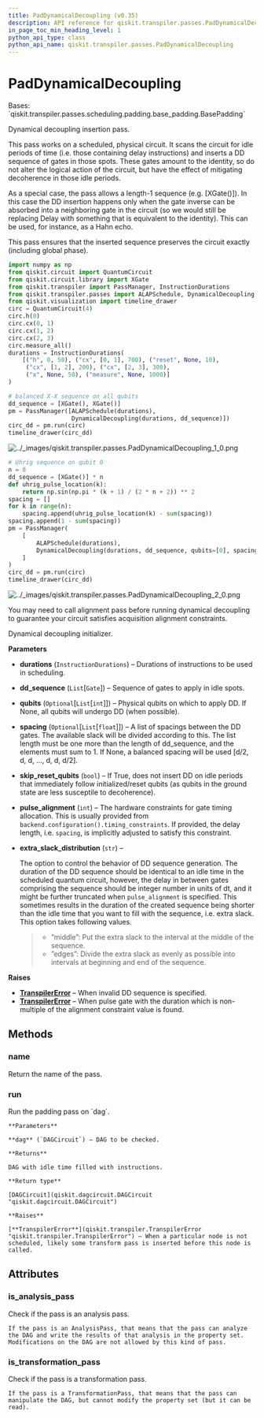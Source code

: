 ```yaml
---
title: PadDynamicalDecoupling (v0.35)
description: API reference for qiskit.transpiler.passes.PadDynamicalDecoupling in qiskit v0.35
in_page_toc_min_heading_level: 1
python_api_type: class
python_api_name: qiskit.transpiler.passes.PadDynamicalDecoupling
---
```


# PadDynamicalDecoupling

<Class id="qiskit.transpiler.passes.PadDynamicalDecoupling" isDedicatedPage={true} github="https://github.com/qiskit/qiskit/tree/stable/0.20/qiskit/transpiler/passes/scheduling/padding/dynamical_decoupling.py" signature="PadDynamicalDecoupling(durations, dd_sequence, qubits=None, spacing=None, skip_reset_qubits=True, pulse_alignment=1, extra_slack_distribution='middle')" modifiers="class">
  Bases: `qiskit.transpiler.passes.scheduling.padding.base_padding.BasePadding`

  Dynamical decoupling insertion pass.

  This pass works on a scheduled, physical circuit. It scans the circuit for idle periods of time (i.e. those containing delay instructions) and inserts a DD sequence of gates in those spots. These gates amount to the identity, so do not alter the logical action of the circuit, but have the effect of mitigating decoherence in those idle periods.

  As a special case, the pass allows a length-1 sequence (e.g. \[XGate()]). In this case the DD insertion happens only when the gate inverse can be absorbed into a neighboring gate in the circuit (so we would still be replacing Delay with something that is equivalent to the identity). This can be used, for instance, as a Hahn echo.

  This pass ensures that the inserted sequence preserves the circuit exactly (including global phase).

  ```python
  import numpy as np
  from qiskit.circuit import QuantumCircuit
  from qiskit.circuit.library import XGate
  from qiskit.transpiler import PassManager, InstructionDurations
  from qiskit.transpiler.passes import ALAPSchedule, DynamicalDecoupling
  from qiskit.visualization import timeline_drawer
  circ = QuantumCircuit(4)
  circ.h(0)
  circ.cx(0, 1)
  circ.cx(1, 2)
  circ.cx(2, 3)
  circ.measure_all()
  durations = InstructionDurations(
      [("h", 0, 50), ("cx", [0, 1], 700), ("reset", None, 10),
       ("cx", [1, 2], 200), ("cx", [2, 3], 300),
       ("x", None, 50), ("measure", None, 1000)]
  )
  ```

  ```python
  # balanced X-X sequence on all qubits
  dd_sequence = [XGate(), XGate()]
  pm = PassManager([ALAPSchedule(durations),
                    DynamicalDecoupling(durations, dd_sequence)])
  circ_dd = pm.run(circ)
  timeline_drawer(circ_dd)
  ```

  ![../\_images/qiskit.transpiler.passes.PadDynamicalDecoupling\_1\_0.png](/images/api/qiskit/0.35/qiskit.transpiler.passes.PadDynamicalDecoupling_1_0.avif)

  ```python
  # Uhrig sequence on qubit 0
  n = 8
  dd_sequence = [XGate()] * n
  def uhrig_pulse_location(k):
      return np.sin(np.pi * (k + 1) / (2 * n + 2)) ** 2
  spacing = []
  for k in range(n):
      spacing.append(uhrig_pulse_location(k) - sum(spacing))
  spacing.append(1 - sum(spacing))
  pm = PassManager(
      [
          ALAPSchedule(durations),
          DynamicalDecoupling(durations, dd_sequence, qubits=[0], spacing=spacing),
      ]
  )
  circ_dd = pm.run(circ)
  timeline_drawer(circ_dd)
  ```

  ![../\_images/qiskit.transpiler.passes.PadDynamicalDecoupling\_2\_0.png](/images/api/qiskit/0.35/qiskit.transpiler.passes.PadDynamicalDecoupling_2_0.avif)

  <Admonition title="Note" type="note">
    You may need to call alignment pass before running dynamical decoupling to guarantee your circuit satisfies acquisition alignment constraints.
  </Admonition>

  Dynamical decoupling initializer.

  **Parameters**

  *   **durations** (`InstructionDurations`) – Durations of instructions to be used in scheduling.

  *   **dd\_sequence** (`List`\[`Gate`]) – Sequence of gates to apply in idle spots.

  *   **qubits** (`Optional`\[`List`\[`int`]]) – Physical qubits on which to apply DD. If None, all qubits will undergo DD (when possible).

  *   **spacing** (`Optional`\[`List`\[`float`]]) – A list of spacings between the DD gates. The available slack will be divided according to this. The list length must be one more than the length of dd\_sequence, and the elements must sum to 1. If None, a balanced spacing will be used \[d/2, d, d, …, d, d, d/2].

  *   **skip\_reset\_qubits** (`bool`) – If True, does not insert DD on idle periods that immediately follow initialized/reset qubits (as qubits in the ground state are less susceptile to decoherence).

  *   **pulse\_alignment** (`int`) – The hardware constraints for gate timing allocation. This is usually provided from `backend.configuration().timing_constraints`. If provided, the delay length, i.e. `spacing`, is implicitly adjusted to satisfy this constraint.

  *   **extra\_slack\_distribution** (`str`) –

      The option to control the behavior of DD sequence generation. The duration of the DD sequence should be identical to an idle time in the scheduled quantum circuit, however, the delay in between gates comprising the sequence should be integer number in units of dt, and it might be further truncated when `pulse_alignment` is specified. This sometimes results in the duration of the created sequence being shorter than the idle time that you want to fill with the sequence, i.e. extra slack. This option takes following values.

      > *   ”middle”: Put the extra slack to the interval at the middle of the sequence.
      > *   ”edges”: Divide the extra slack as evenly as possible into intervals at beginning and end of the sequence.

  **Raises**

  *   [**TranspilerError**](qiskit.transpiler.TranspilerError "qiskit.transpiler.TranspilerError") – When invalid DD sequence is specified.
  *   [**TranspilerError**](qiskit.transpiler.TranspilerError "qiskit.transpiler.TranspilerError") – When pulse gate with the duration which is non-multiple of the alignment constraint value is found.

  ## Methods

  <span id="qiskit-transpiler-passes-paddynamicaldecoupling-name" />

  ### name

  <Function id="qiskit.transpiler.passes.PadDynamicalDecoupling.name" signature="PadDynamicalDecoupling.name()">
    Return the name of the pass.
  </Function>

  <span id="qiskit-transpiler-passes-paddynamicaldecoupling-run" />

  ### run

  <Function id="qiskit.transpiler.passes.PadDynamicalDecoupling.run" signature="PadDynamicalDecoupling.run(dag)">
    Run the padding pass on `dag`.

    **Parameters**

    **dag** (`DAGCircuit`) – DAG to be checked.

    **Returns**

    DAG with idle time filled with instructions.

    **Return type**

    [DAGCircuit](qiskit.dagcircuit.DAGCircuit "qiskit.dagcircuit.DAGCircuit")

    **Raises**

    [**TranspilerError**](qiskit.transpiler.TranspilerError "qiskit.transpiler.TranspilerError") – When a particular node is not scheduled, likely some transform pass is inserted before this node is called.
  </Function>

  ## Attributes

  ### is\_analysis\_pass

  <Attribute id="qiskit.transpiler.passes.PadDynamicalDecoupling.is_analysis_pass">
    Check if the pass is an analysis pass.

    If the pass is an AnalysisPass, that means that the pass can analyze the DAG and write the results of that analysis in the property set. Modifications on the DAG are not allowed by this kind of pass.
  </Attribute>

  ### is\_transformation\_pass

  <Attribute id="qiskit.transpiler.passes.PadDynamicalDecoupling.is_transformation_pass">
    Check if the pass is a transformation pass.

    If the pass is a TransformationPass, that means that the pass can manipulate the DAG, but cannot modify the property set (but it can be read).
  </Attribute>
</Class>

